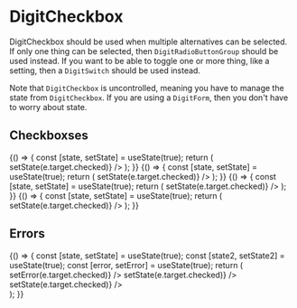 
<Meta
    title="Elements|DigitCheckbox"
    component={DigitCheckbox}
    decorators={[DigitProvidersDecorator]}
/>

# DigitCheckbox

DigitCheckbox should be used when multiple alternatives can be selected. If only one thing can be selected, then `DigitRadioButtonGroup` should be used instead. If you want to be able to toggle one or more thing, like a setting, then a `DigitSwitch` should be used instead.

Note that `DigitCheckbox` is uncontrolled, meaning you have to manage the state from `DigitCheckbox`. If you are using a `DigitForm`, then you don't have to worry about state.

## Checkboxses

<Preview>
    <Story name="Primary checkbox">
        {() => {
            const [state, setState] = useState(true);
            return (
                <DigitCheckbox
                    label="Primary"
                    primary
                    value={state}
                    onChange={e => setState(e.target.checked)}
                />
            );
        }}
    </Story>
    <Story name="Secondary checkbox">
        {() => {
            const [state, setState] = useState(true);
            return (
                <DigitCheckbox
                    label="Seconday"
                    secondary
                    value={state}
                    onChange={e => setState(e.target.checked)}
                />
            );
        }}
    </Story>
    <Story name="Normal checkbox">
        {() => {
            const [state, setState] = useState(true);
            return (
                <DigitCheckbox
                    label="Normal"
                    value={state}
                    onChange={e => setState(e.target.checked)}
                />
            );
        }}
    </Story>
    <Story name="Disabled checkbox">
        {() => {
            const [state, setState] = useState(true);
            return (
                <DigitCheckbox
                    label="Disabled"
                    disabled
                    value={state}
                    onChange={e => setState(e.target.checked)}
                />
            );
        }}
    </Story>
</Preview>

## Errors

<Preview>
    <Story name="Error checkbox">
        {() => {
            const [state, setState] = useState(true);
            const [state2, setState2] = useState(true);
            const [error, setError] = useState(true);
            return (
                <div>
                      <DigitCheckbox
                          label="Set error on the checkboxes"
                          primary
                          value={error}
                          onChange={e => setError(e.target.checked)}
                      />
                      <DigitCheckbox
                          label="Seconday"
                          error={error}
                          errorMessage="Error message"
                          secondary
                          value={state}
                          onChange={e => setState(e.target.checked)}
                      />
                      <DigitCheckbox
                          label="Seconday"
                          error={error}
                          errorMessage="Error message again"
                          disabled
                          value={state2}
                          onChange={e => setState(e.target.checked)}
                      />
                  </div>
            );
        }}
    </Story>
</Preview>

<Props of={DigitCheckbox} />
